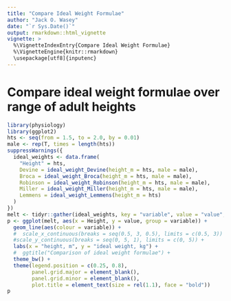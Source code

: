 ```yaml
---
title: "Compare Ideal Weight Formulae"
author: "Jack O. Wasey"
date: "`r Sys.Date()`"
output: rmarkdown::html_vignette
vignette: >
  %\VignetteIndexEntry{Compare Ideal Weight Formulae}
  %\VignetteEngine{knitr::rmarkdown}
  \usepackage[utf8]{inputenc}
---
```


Compare ideal weight formulae over range of adult heights
=========================================================

```r
library(physiology)
library(ggplot2)
hts <- seq(from = 1.5, to = 2.0, by = 0.01)
male <- rep(T, times = length(hts))
suppressWarnings({
  ideal_weights <- data.frame(
    "Height" = hts,
    Devine = ideal_weight_Devine(height_m = hts, male = male),
    Broca = ideal_weight_Broca(height_m = hts, male = male),
    Robinson = ideal_weight_Robinson(height_m = hts, male = male),
    Miller = ideal_weight_Miller(height_m = hts, male = male),
    Lemmens = ideal_weight_Lemmens(height_m = hts)
  )
})
melt <- tidyr::gather(ideal_weights, key = "variable", value = "value", -Height)
p <- ggplot(melt, aes(x = Height, y = value, group = variable)) +
  geom_line(aes(colour = variable)) +
  #  scale_x_continuous(breaks = seq(0.5, 3, 0.5), limits = c(0.5, 3)) +
  #scale_y_continuous(breaks = seq(0, 5, 1), limits = c(0, 5)) +
  labs(x = "height, m", y = "ideal weight, kg") +
  #  ggtitle("Comparison of ideal weight formulae") +
  theme_bw() +
  theme(legend.position = c(0.25, 0.8),
        panel.grid.major = element_blank(),
        panel.grid.minor = element_blank(),
        plot.title = element_text(size = rel(1.1), face = "bold"))
p
```
